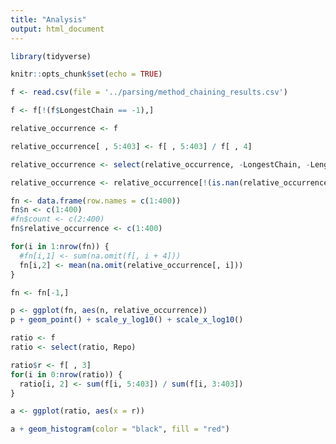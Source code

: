 ```yaml
---
title: "Analysis"
output: html_document
---
```


```r

library(tidyverse)

```

```r
knitr::opts_chunk$set(echo = TRUE)
```

```r

f <- read.csv(file = '../parsing/method_chaining_results.csv')

```

```r

f <- f[!(f$LongestChain == -1),]

```

```r

relative_occurrence <- f

relative_occurrence[ , 5:403] <- f[ , 5:403] / f[ , 4]

relative_occurrence <- select(relative_occurrence, -LongestChain, -Length.0, -Length.1)

```

```r

relative_occurrence <- relative_occurrence[!(is.nan(relative_occurrence$Length.2) | relative_occurrence$Length.2 == Inf), ]

```

```r

fn <- data.frame(row.names = c(1:400))
fn$n <- c(1:400)
#fn$count <- c(2:400)
fn$relative_occurrence <- c(1:400)

for(i in 1:nrow(fn)) {
  #fn[i,1] <- sum(na.omit(f[, i + 4]))
  fn[i,2] <- mean(na.omit(relative_occurrence[, i]))
}

fn <- fn[-1,]

```

```r
p <- ggplot(fn, aes(n, relative_occurrence))
p + geom_point() + scale_y_log10() + scale_x_log10()
```

```r

ratio <- f
ratio <- select(ratio, Repo)

ratio$r <- f[ , 3]
for(i in 0:nrow(ratio)) {
  ratio[i, 2] <- sum(f[i, 5:403]) / sum(f[i, 3:403])  
}
```

```r

a <- ggplot(ratio, aes(x = r))

a + geom_histogram(color = "black", fill = "red")

```